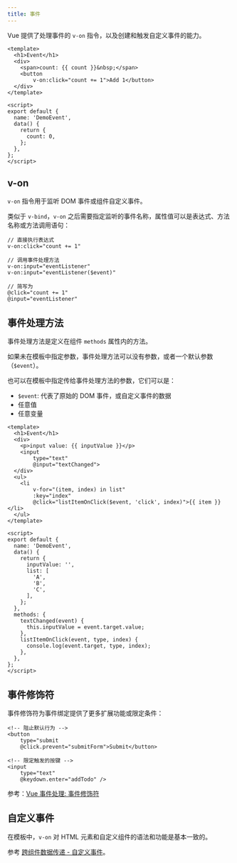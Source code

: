 ```yaml
---
title: 事件
---
```


Vue 提供了处理事件的 `v-on` 指令，以及创建和触发自定义事件的能力。

``` vue
<template>
  <h1>Event</h1>
  <div>
    <span>count: {{ count }}&nbsp;</span>
    <button
        v-on:click="count += 1">Add 1</button>
  </div>
</template>

<script>
export default {
  name: 'DemoEvent',
  data() {
    return {
      count: 0,
    };
  },
};
</script>
```

## v-on

`v-on` 指令用于监听 DOM 事件或组件自定义事件。

类似于 `v-bind`，`v-on` 之后需要指定监听的事件名称，属性值可以是表达式、方法名称或方法调用语句：

```
// 直接执行表达式
v-on:click="count += 1"

// 调用事件处理方法
v-on:input="eventListener"
v-on:input="eventListener($event)"

// 简写为
@click="count += 1"
@input="eventListener"
```

## 事件处理方法

事件处理方法是定义在组件 `methods` 属性内的方法。

如果未在模板中指定参数，事件处理方法可以没有参数，或者一个默认参数（`$event`）。

也可以在模板中指定传给事件处理方法的参数，它们可以是：

+ `$event`: 代表了原始的 DOM 事件，或自定义事件的数据
+ 任意值
+ 任意变量

``` vue
<template>
  <h1>Event</h1>
  <div>
    <p>input value: {{ inputValue }}</p>
    <input
        type="text"
        @input="textChanged">
  </div>
  <ul>
    <li
        v-for="(item, index) in list"
        :key="index"
        @click="listItemOnClick($event, 'click', index)">{{ item }}</li>
  </ul>
</template>

<script>
export default {
  name: 'DemoEvent',
  data() {
    return {
      inputValue: '',
      list: [
        'A',
        'B',
        'C',
      ],
    };
  },
  methods: {
    textChanged(event) {
      this.inputValue = event.target.value;
    },
    listItemOnClick(event, type, index) {
      console.log(event.target, type, index);
    },
  },
};
</script>
```

## 事件修饰符

事件修饰符为事件绑定提供了更多扩展功能或限定条件：

``` vue
<!-- 阻止默认行为 -->
<button
    type="submit
    @click.prevent="submitForm">Submit</button>

<!-- 限定触发的按键 -->
<input
    type="text"
    @keydown.enter="addTodo" />
```

参考：[Vue 事件处理: 事件修饰符](https://cn.vuejs.org/guide/essentials/event-handling.html#event-modifiers)

## 自定义事件

在模板中，`v-on` 对 HTML 元素和自定义组件的语法和功能是基本一致的。

参考 [跨组件数据传递 - 自定义事件]()。

